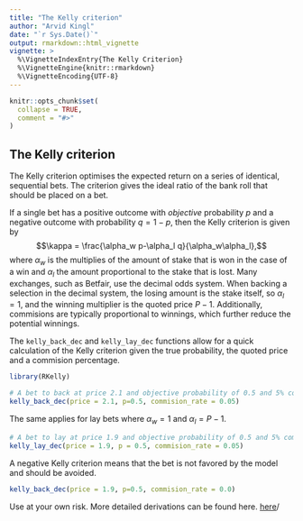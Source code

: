 ```yaml
---
title: "The Kelly criterion"
author: "Arvid Kingl"
date: "`r Sys.Date()`"
output: rmarkdown::html_vignette
vignette: >
  %\VignetteIndexEntry{The Kelly Criterion}
  %\VignetteEngine{knitr::rmarkdown}
  %\VignetteEncoding{UTF-8}
---
```


```r
knitr::opts_chunk$set(
  collapse = TRUE,
  comment = "#>"
)
```

## The Kelly criterion

The Kelly criterion optimises the expected return on a series of identical, sequential bets. The criterion gives the ideal ratio of the bank roll that should be placed on a bet.  

If a single bet has a positive outcome with *objective* probability $p$ and a negative outcome with probability $q = 1-p$, then the Kelly criterion is given by
$$\kappa = \frac{\alpha_w p-\alpha_l q}{\alpha_w\alpha_l},$$
where $\alpha_w$ is the multiplies of the amount of stake that is won in the case of a win and $\alpha_l$ the amount proportional to the stake that is lost. 
Many exchanges, such as Betfair, use the decimal odds system. When backing a selection in the decimal system, the losing amount is the stake itself, so $\alpha_l = 1$, and the winning multiplier is the quoted price $P-1$. Additionally, commisions are typically proportional to winnings, which further reduce the potential winnings.

The `kelly_back_dec` and `kelly_lay_dec` functions allow for a quick calculation of the Kelly criterion given the true probability, the quoted price and a commision percentage.
```r
library(RKelly)

# A bet to back at price 2.1 and objective probability of 0.5 and 5% commision
kelly_back_dec(price = 2.1, p=0.5, commision_rate = 0.05)
```

The same applies for lay bets where $\alpha_w = 1$ and $\alpha_l = P-1$.
```r
# A bet to lay at price 1.9 and objective probability of 0.5 and 5% commision
kelly_lay_dec(price = 1.9, p = 0.5, commision_rate = 0.05)
```

A negative Kelly criterion means that the bet is not favored by the model and should be avoided.
```r
kelly_back_dec(price = 1.9, p=0.5, commision_rate = 0.0)
```

Use at your own risk.
More detailed derivations can be found here. [here](http://www.eecs.harvard.edu/cs286r/courses/fall12/papers/Thorpe_KellyCriterion2007.pdf)/

